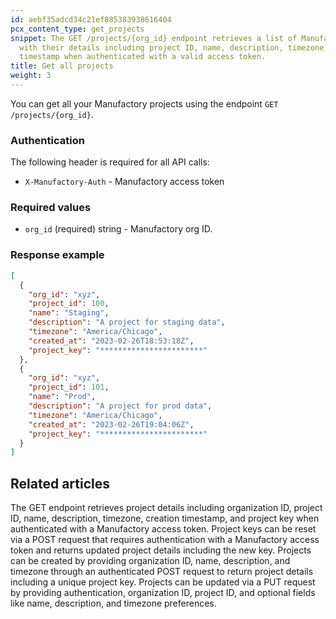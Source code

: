 ```yaml
---
id: aebf35adcd34c21ef885383938616404
pcx_content_type: get_projects
snippet: The GET /projects/{org_id} endpoint retrieves a list of Manufactory projects
  with their details including project ID, name, description, timezone, and creation
  timestamp when authenticated with a valid access token.
title: Get all projects
weight: 3
---
```


You can get all your Manufactory projects using the endpoint `GET /projects/{org_id}`.

### Authentication

The following header is required for all API calls:
- `X-Manufactory-Auth` - Manufactory access token

### Required values

- `org_id` (required) string - Manufactory org ID.


### Response example

```json
[
  {
    "org_id": "xyz",
    "project_id": 100,
    "name": "Staging",
    "description": "A project for staging data",
    "timezone": "America/Chicago",
    "created_at": "2023-02-26T18:53:18Z",
    "project_key": "***********************"
  },
  {
    "org_id": "xyz",
    "project_id": 101,
    "name": "Prod",
    "description": "A project for prod data",
    "timezone": "America/Chicago",
    "created_at": "2023-02-26T19:04:06Z",
    "project_key": "***********************"
  }
]
```


## Related articles
<CardGrid>
<LinkTitleCard header="<b>Projects > Get a project</b>" href="/products/manufactory/projects/get_project/" > The GET endpoint retrieves project details including organization ID, project ID, name, description, timezone, creation timestamp, and project key when authenticated with a Manufactory access token. </LinkTitleCard>
<LinkTitleCard header="<b>Projects > Reset project key</b>" href="/products/manufactory/projects/reset_key/" > Project keys can be reset via a POST request that requires authentication with a Manufactory access token and returns updated project details including the new key. </LinkTitleCard>
<LinkTitleCard header="<b>Projects > Create a project</b>" href="/products/manufactory/projects/create_project/" > Projects can be created by providing organization ID, name, description, and timezone through an authenticated POST request to return project details including a unique project key. </LinkTitleCard>
<LinkTitleCard header="<b>Projects > Update a project</b>" href="/products/manufactory/projects/update_project/" > Projects can be updated via a PUT request by providing authentication, organization ID, project ID, and optional fields like name, description, and timezone preferences. </LinkTitleCard>
</CardGrid>